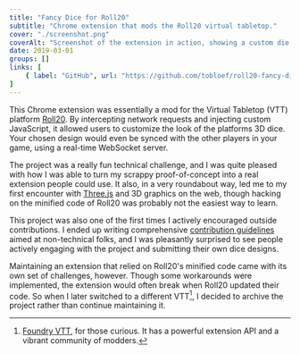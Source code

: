 ```yaml
---
title: "Fancy Dice for Roll20"
subtitle: "Chrome extension that mods the Roll20 virtual tabletop."
cover: "./screenshot.png"
coverAlt: "Screenshot of the extension in action, showing a custom die roller UI."
date: 2019-03-01
groups: []
links: [
	{ label: "GitHub", url: "https://github.com/tobloef/roll20-fancy-dice?tab=readme-ov-file#readme" }
]
---
```


This Chrome extension was essentially a mod for the Virtual Tabletop (VTT) platform [Roll20](https://roll20.net/). By intercepting network requests and injecting custom JavaScript, it allowed users to customize the look of the platforms 3D dice. Your chosen design would even be synced with the other players in your game, using a real-time WebSocket server.

The project was a really fun technical challenge, and I was quite pleased with how I was able to turn my scrappy proof-of-concept into a real extension people could use. It also, in a very roundabout way, led me to my first encounter with [Three.js](https://threejs.org/) and 3D graphics on the web, though hacking on the minified code of Roll20 was probably not the easiest way to learn.

This project was also one of the first times I actively encouraged outside contributions. I ended up writing comprehensive [contribution guidelines](https://github.com/tobloef/roll20-fancy-dice/wiki/How-to-add-your-own-dice-to-the-extension) aimed at non-technical folks, and I was pleasantly surprised to see people actively engaging with the project and submitting their own dice designs.

Maintaining an extension that relied on Roll20's minified code came with its own set of challenges, however. Though some workarounds were implemented, the extension would often break when Roll20 updated their code. So when I later switched to a different VTT[^1], I decided to archive the project rather than continue maintaining it.

[^1]: [Foundry VTT](https://foundryvtt.com/), for those curious. It has a powerful extension API and a vibrant community of modders.
